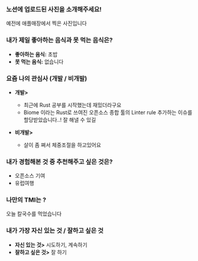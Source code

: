### 노션에 업로드된 사진을 소개해주세요!

예전에 애플매장에서 찍은 사진입니다

### 내가 제일 좋아하는 음식과 못 먹는 음식은?

- **좋아하는 음식:** 초밥
- **못 먹는 음식:** 없습니다

### 요즘 나의 관심사 (개발 / 비개발)

- **개발>**
  - 최근에 Rust 공부를 시작했는데 재밌더라구요
  - Biome 이라는 Rust로 쓰여진 오픈소스 종합 툴의 Linter rule 추가하는 이슈를 할당받았습니다..! 잘 해낼 수 있길

- **비개발>**
  - 살이 좀 쪄서 체중조절을 하고있어요

### 내가 경험해본 것 중 추천해주고 싶은 것은?

- 오픈소스 기여
- 유럽여행

### 나만의 TMI는 ?

오늘 칼국수를 먹었습니다

### 내가 가장 자신 있는 것 / 잘하고 싶은 것

- **자신 있는 것>** 시도하기, 계속하기
- **잘하고 싶은 것>** 잘 하기

